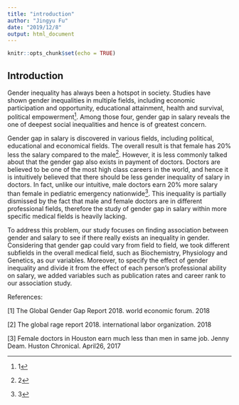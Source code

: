 ```yaml
---
title: "introduction"
author: "Jingyu Fu"
date: "2019/12/8"
output: html_document
---
```


```r
knitr::opts_chunk$set(echo = TRUE)
```
## Introduction

Gender inequality has always been a hotspot in society. Studies have shown gender inequalities in multiple fields, including economic participation and opportunity, educational attainment, health and survival, political empowerment^[1]. Among those four, gender gap in salary reveals the one of deepest social inequalities and hence is of greatest concern. 

Gender gap in salary is discovered in various fields, including political, educational and economical fields. The overall result is that female has 20% less the salary compared to the male^[2]. However, it is less commonly talked about that the gender gap also exists in payment of doctors. Doctors are believed to be one of the most high class careers in the world, and hence it is intuitively believed that there should be less gender inequality of salary in doctors. In fact, unlike our intuitive, male doctors earn 20% more salary than female in pediatric emergency nationwide^[3]. This inequality is partially dismissed by the fact that male and female doctors are in different professional fields, therefore the study of gender gap in salary within more specific medical fields is heavily lacking. 

To address this problem, our study focuses on finding association between gender and salary to see if there really exists an inequality in gender. Considering that gender gap could vary from field to field, we took different subfields in the overall medical field, such as Biochemistry, Physiology and Genetics, as our variables. Moreover, to specify the effect of gender inequality and divide it from the effect of each person’s professional ability on salary, we added variables such as publication rates and career rank to our association study. 

References:

[1] The Global Gender Gap Report 2018.  world economic forum.   2018

[2] The global rage report 2018.  international labor organization.  2018

[3] Female doctors in Houston earn much less than men in same job. Jenny Deam. Huston Chronical.  April26, 2017 

